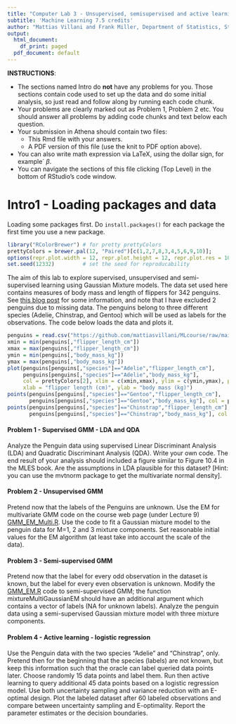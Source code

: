 ```yaml
---
title: "Computer Lab 3 - Unsupervised, semisupervised and active learning"
subtitle: 'Machine Learning 7.5 credits'
author: "Mattias Villani and Frank Miller, Department of Statistics, Stockholm University"
output:
  html_document:
    df_print: paged
  pdf_document: default
---
```


**INSTRUCTIONS**: 

- The sections named Intro do **not** have any problems for you. Those sections contain code used to set up the data and do some initial analysis, so just read and follow along by running each code chunk. 
- Your problems are clearly marked out as Problem 1, Problem 2 etc. You should answer all problems by adding code chunks and text below each question.
- Your submission in Athena should contain two files:
  - This Rmd file with your answers.
  - A PDF version of this file (use the knit to PDF option above).
- You can also write math expression via LaTeX, using the dollar sign, for example´ $\beta$.
- You can navigate the sections of this file clicking (Top Level) in the bottom of RStudio's code window.

# Intro1 - Loading packages and data

Loading some packages first. Do `install.packages()` for each package the first time you use a new package.

```r
library("RColorBrewer") # for pretty prettyColors
prettyColors = brewer.pal(12, "Paired")[c(1,2,7,8,3,4,5,6,9,10)];
options(repr.plot.width = 12, repr.plot.height = 12, repr.plot.res = 100) # plot size
set.seed(12332)         # set the seed for reproducability
```

The aim of this lab to explore supervised, unsupervised and semi-supervised learning using 
Gaussian Mixture models. The data set used here contains measures of body mass and length of
flippers for 342 penguins. See [this blog post](https://widmann.dev/blog/2020/07/palmerpenguins/)
for some information, and note that I have excluded 2 penguins due to missing data. The penguins 
belong to three different species (Adelie, Chinstrap, and Gentoo) which will be used as labels
for the observations. The code below loads the data and plots it.
```r
penguins = read.csv("https://github.com/mattiasvillani/MLcourse/raw/main/Data/PalmerPenguins.csv")
xmin = min(penguins[,"flipper_length_cm"])
xmax = max(penguins[,"flipper_length_cm"])
ymin = min(penguins[,"body_mass_kg"])
ymax = max(penguins[,"body_mass_kg"])
plot(penguins[penguins[,"species"]=="Adelie","flipper_length_cm"], 
     penguins[penguins[,"species"]=="Adelie","body_mass_kg"], 
     col = prettyColors[2], xlim = c(xmin,xmax), ylim = c(ymin,ymax), pch = 19,
     xlab = "flipper length (cm)", ylab = "body mass (kg)")  
points(penguins[penguins[,"species"]=="Gentoo","flipper_length_cm"], 
       penguins[penguins[,"species"]=="Gentoo","body_mass_kg"], col = prettyColors[4], pch = 19)   
points(penguins[penguins[,"species"]=="Chinstrap","flipper_length_cm"], 
       penguins[penguins[,"species"]=="Chinstrap","body_mass_kg"], col = prettyColors[8], pch = 19)   

```

#### Problem 1 - Supervised GMM - LDA and QDA

Analyze the Penguin data using supervised Linear Discriminant Analysis (LDA) and 
Quadratic Discriminant Analysis (QDA). Write your own code. 
The end result of your analysis should included a figure similar to Figure 10.4 in the MLES book.
Are the assumptions in LDA plausible for this dataset?
[Hint: you can use the mvtnorm package to get the multivariate normal density].

#### Problem 2 - Unsupervised GMM
Pretend now that the labels of the Penguins are unknown. Use the EM for multivariate GMM code
on the course web page (under Lecture 9)
[GMM_EM_Multi.R](https://github.com/mattiasvillani/MLcourse/raw/main/Code/GMM_EM_Multi.R). 
Use the code to fit a Gaussian mixture model to the penguin data for M=1, 2 and 3 mixture components.
Set reasonable initial values for the EM algorithm (at least take into account the scale of the data).

#### Problem 3 - Semi-supervised GMM
Pretend now that the label for every odd observation in the dataset is known,
but the label for every even observation is unknown. Modify the
[GMM_EM.R](https://github.com/mattiasvillani/MLcourse/raw/main/Code/GMM_EM_Multi.R) code to semi-supervised GMM; the function mixtureMultiGaussianEM should have an additional argument which contains a vector of labels (NA for unknown labels). Analyze the penguin data using a semi-supervised 
Gaussian mixture model with three mixture components.

#### Problem 4 - Active learning - logistic regression
Use the Penguin data with the two species "Adelie" and "Chinstrap", only. Pretend then for the beginning that the species (labels) are not known, but keep this information such that the oracle can label queried data points later. 
Choose randomly 15 data points and label them. Run then active learning to query additional 45 data points based on a logistic regression model. Use both uncertainty sampling and variance reduction with an E-optimal design. Plot the labeled dataset after 60 labeled observations and compare between uncertainty sampling and E-optimality. Report the parameter estimates or the decision boundaries.


